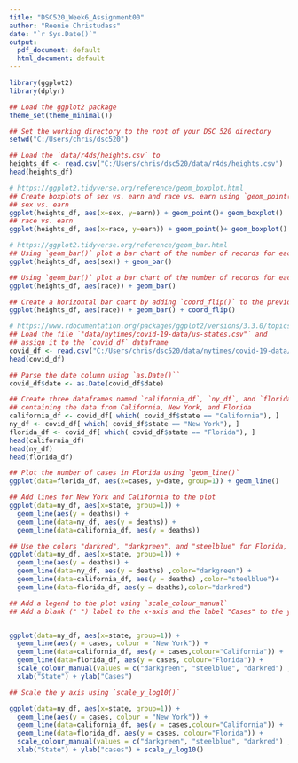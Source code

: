 ```yaml
---
title: "DSC520_Week6_Assignment00"
author: "Reenie Christudass"
date: "`r Sys.Date()`"
output:
  pdf_document: default
  html_document: default
---
```



```r
library(ggplot2)
library(dplyr)
```

```r
## Load the ggplot2 package
theme_set(theme_minimal())
```

```r
## Set the working directory to the root of your DSC 520 directory
setwd("C:/Users/chris/dsc520")
```

```r
## Load the `data/r4ds/heights.csv` to
heights_df <- read.csv("C:/Users/chris/dsc520/data/r4ds/heights.csv")
head(heights_df)
```

```r
# https://ggplot2.tidyverse.org/reference/geom_boxplot.html
## Create boxplots of sex vs. earn and race vs. earn using `geom_point()` and `geom_boxplot()`
## sex vs. earn
ggplot(heights_df, aes(x=sex, y=earn)) + geom_point()+ geom_boxplot()
## race vs. earn
ggplot(heights_df, aes(x=race, y=earn)) + geom_point()+ geom_boxplot()
```


```r
# https://ggplot2.tidyverse.org/reference/geom_bar.html
## Using `geom_bar()` plot a bar chart of the number of records for each `sex`
ggplot(heights_df, aes(sex)) + geom_bar()
```


```r
## Using `geom_bar()` plot a bar chart of the number of records for each race
ggplot(heights_df, aes(race)) + geom_bar()
```

```r
## Create a horizontal bar chart by adding `coord_flip()` to the previous plot
ggplot(heights_df, aes(race)) + geom_bar() + coord_flip()
```

```r
# https://www.rdocumentation.org/packages/ggplot2/versions/3.3.0/topics/geom_path
## Load the file `"data/nytimes/covid-19-data/us-states.csv"` and
## assign it to the `covid_df` dataframe
covid_df <- read.csv("C:/Users/chris/dsc520/data/nytimes/covid-19-data/us-states.csv")
head(covid_df)
```

```r
## Parse the date column using `as.Date()``
covid_df$date <- as.Date(covid_df$date)
```

```r
## Create three dataframes named `california_df`, `ny_df`, and `florida_df`
## containing the data from California, New York, and Florida
california_df <- covid_df[ which( covid_df$state == "California"), ]
ny_df <- covid_df[ which( covid_df$state == "New York"), ]
florida_df <- covid_df[ which( covid_df$state == "Florida"), ]
head(california_df)
head(ny_df)
head(florida_df)
```



```r
## Plot the number of cases in Florida using `geom_line()`
ggplot(data=florida_df, aes(x=cases, y=date, group=1)) + geom_line()
```


```r
## Add lines for New York and California to the plot
ggplot(data=ny_df, aes(x=state, group=1)) +
  geom_line(aes(y = deaths)) +
  geom_line(data=ny_df, aes(y = deaths)) +
  geom_line(data=california_df, aes(y = deaths))
```


```r
## Use the colors "darkred", "darkgreen", and "steelblue" for Florida, New York, and California
ggplot(data=ny_df, aes(x=state, group=1)) +
  geom_line(aes(y = deaths)) +
  geom_line(data=ny_df, aes(y = deaths) ,color="darkgreen") +
  geom_line(data=california_df, aes(y = deaths) ,color="steelblue")+
  geom_line(data=florida_df, aes(y = deaths),color="darkred")
```



```r
## Add a legend to the plot using `scale_colour_manual`
## Add a blank (" ") label to the x-axis and the label "Cases" to the y axis


ggplot(data=ny_df, aes(x=state, group=1)) +
  geom_line(aes(y = cases, colour = "New York")) +
  geom_line(data=california_df, aes(y = cases,colour="California")) +
  geom_line(data=florida_df, aes(y = cases, colour="Florida")) +
  scale_colour_manual(values = c("darkgreen", "steelblue", "darkred") ,  breaks = c(9000, 1000000, 1000000)) +
  xlab("State") + ylab("Cases")
```



```r
## Scale the y axis using `scale_y_log10()`

ggplot(data=ny_df, aes(x=state, group=1)) +
  geom_line(aes(y = cases, colour = "New York")) +
  geom_line(data=california_df, aes(y = cases,colour="California")) +
  geom_line(data=florida_df, aes(y = cases, colour="Florida")) +
  scale_colour_manual(values = c("darkgreen", "steelblue", "darkred") ,  breaks = c(9000, 1000000, 1000000)) +
  xlab("State") + ylab("cases") + scale_y_log10()

```